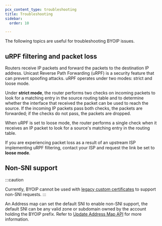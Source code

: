 ```yaml
---
pcx_content_type: troubleshooting
title: Troubleshooting
sidebar:
  order: 10

---
```



The following topics are useful for troubleshooting BYOIP issues.

## uRPF filtering and packet loss

Routers receive IP packets and forward the packets to the destination IP address. Unicast Reverse Path Forwarding (uRPF) is a security feature that can prevent spoofing attacks. uRPF operates under two modes: strict and loose mode.

Under **strict mode**, the router performs two checks on incoming packets to look for a matching entry in the source routing table and to determine whether the interface that received the packet can be used to reach the source. If the incoming IP packets pass both checks, the packets are forwarded; if the checks do not pass, the packets are dropped.

When uRPF is set to loose mode, the router performs a single check when it receives an IP packet to look for a source's matching entry in the routing table.

If you are experiencing packet loss as a result of an upstream ISP implementing uRPF filtering, contact your ISP and request the link be set to **loose mode**.

## Non-SNI support

:::caution

Currently, BYOIP cannot be used with [legacy custom certificates](/ssl/edge-certificates/custom-certificates/uploading/) to support <GlossaryTooltip term="Server Name Indication (SNI)" link="/ssl/reference/browser-compatibility/#non-sni-support">non-SNI</GlossaryTooltip> requests.
:::

An Address map can set the default SNI to enable non-SNI support, the default SNI can be any valid zone or subdomain owned by the account holding the BYOIP prefix. Refer to [Update Address Map API](/api/resources/addressing/subresources/address_maps/methods/edit/) for more information.

